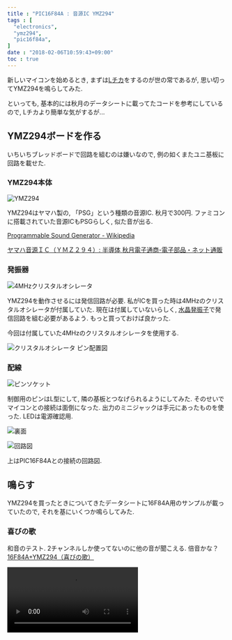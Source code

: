 ```yaml
---
title : "PIC16F84A : 音源IC YMZ294"
tags : [
  "electronics",
  "ymz294",
  "pic16f84a",
]
date : "2018-02-06T10:59:43+09:00"
toc : true
---
```



新しいマイコンを始めるとき, まずは[Lチカ](http://dic.nicovideo.jp/a/l%E3%83%81%E3%82%AB)をするのが世の常であるが, 思い切ってYMZ294を鳴らしてみた.

といっても, 基本的には秋月のデータシートに載ってたコードを参考にしているので, Lチカより簡単な気がするが...

## YMZ294ボードを作る

いちいちブレッドボードで回路を組むのは嫌いなので,
例の如くまたユニ基板に回路を載せた.

### YMZ294本体

![YMZ294](./ymz294-1.jpg)

YMZ294はヤマハ製の, 「PSG」という種類の音源IC. 秋月で300円.
ファミコンに搭載されていた音源ICもPSGらしく, 似た音が出る.

[Programmable Sound Generator - Wikipedia](https://ja.wikipedia.org/wiki/Programmable_Sound_Generator)

[ヤマハ音源ＩＣ（ＹＭＺ２９４）: 半導体 秋月電子通商-電子部品・ネット通販](http://akizukidenshi.com/catalog/g/gI-12141/)

### 発振器

![4MHzクリスタルオシレータ](./ymz294-2.jpg)

YMZ294を動作させるには発信回路が必要.
私がICを買った時は4MHzのクリスタルオシレータが付属していた.
現在は付属していないらしく, [水晶発振子](http://akizukidenshi.com/catalog/g/gP-08665/)で発信回路を組む必要があるよう.
もっと買っておけば良かった.

今回は付属していた4MHzのクリスタルオシレータを使用する.

![クリスタルオシレータ ピン配置図](./ymz294-3.png)

### 配線

![ピンソケット](./ymz294-4.jpg)

制御用のピンはL型にして, 隣の基板とつなげられるようにしてみた.
そのせいでマイコンとの接続は面倒になった.
出力のミニジャックは手元にあったものを使った.
LEDは電源確認用.

![裏面](./ymz294-5.jpg)

![回路図](./ymz294-6.png)

上はPIC16F84Aとの接続の回路図.

## 鳴らす

YMZ294を買ったときについてきたデータシートに16F84A用のサンプルが載っていたので, それを基にいくつか鳴らしてみた.


### 喜びの歌

和音のテスト.
2チャンネルしか使ってないのに他の音が聞こえる. 倍音かな？
[16F84A+YMZ294（喜びの歌）](https://gist.github.com/xiupos/a4c3d3396ceaa2aeb02f63ac9f5ae67f)

<Video src="ymz294-1.mp4" />


### きらきら星（エンベロープ使用）
エンベロープで減衰をしてみた. エンベロープ周波数は適当.
[16F84A+YMZ294（きらきら星, エンベロープ）](https://gist.github.com/xiupos/ef6cd501f81ce69d553674f23d50f842)

<Video src="ymz294-2.mp4" />


### ドラム風（エンベロープ使用）
ドラムっぽくなったかな.
[16F84A+YMZ294（ドラム風, エンベロープ）](https://gist.github.com/xiupos/70c8780308edc1861a601429b6e207fe)

<Video src="ymz294-3.mp4" />
